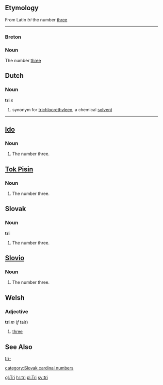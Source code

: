 ==Etymology==

From Latin ''tri'' the number [[three]]

----
===Breton===

===Noun===
The number [[three]]
==Dutch==
===Noun===
'''tri''' ''n''
#synonym for [[trichloorethyleen]], a chemical [[solvent]]
----


==[[Ido]]==
===Noun===

# The number three.


==[[Tok Pisin]]==
===Noun===

# The number three.

==Slovak==
===Noun===
'''tri'''
#The number three.

==[[Slovio]]==
===Noun===

# The number three.


==Welsh==
===Adjective===
'''tri''' ''m'' (''f'' tair)
# [[three]]

==See Also==
[[tri-]]

[[category:Slovak cardinal numbers]]

[[gl:Tri]]
[[hr:tri]]
[[pl:Tri]]
[[sv:tri]]